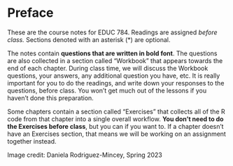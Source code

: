 # Preface {.unnumbered}

These are the course notes for EDUC 784. Readings are assigned *before class.* Sections denoted with an asterisk (\*) are optional. 

The notes contain **questions that are written in bold font**. The questions are also collected in a section called "Workbook" that appears towards the end of each chapter. During class time, we will discuss the Workbook questions, your answers, any additional question you have, etc. It is really important for you to do the readings, and write down your responses to the questions, before class. You won't get much out of the lessons if you haven't done this preparation. 

Some chapters contain a section called "Exercises" that collects all of the R code from that chapter into a single overall workflow. **You don't need to do the Exercises before class**, but you can if you want to. If a chapter doesn't have an Exercises section, that means we will be working on an assignment together instead.

Image credit: Daniela Rodriguez-Mincey, Spring 2023



